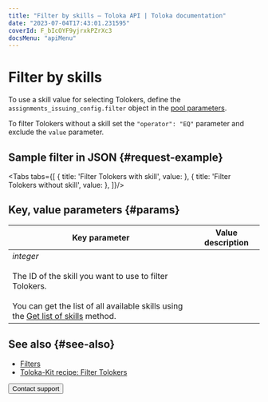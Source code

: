 ```yaml
---
title: "Filter by skills — Toloka API | Toloka documentation"
date: "2023-07-04T17:43:01.231595"
coverId: F_bIcOYF9yjrxkPZrXc3
docsMenu: "apiMenu"
---
```



# Filter by skills

To use a skill value for selecting Tolokers, define the `assignments_issuing_config.filter` object in the [pool parameters](https://toloka.ai/docs/api/api-reference/#tag--pool).

To filter Tolokers without a skill set the `"operator": "EQ"` parameter and exclude the `value` parameter.

## Sample filter in JSON {#request-example}

<Tabs tabs={[
  { title: 'Filter Tolokers with skill', value: <FilterSkillList1/> },
  { title: 'Filter Tolokers without skill', value: <FilterSkillList2/> },
]}/>

## Key, value parameters {#params}

Key parameter | Value description
----- | -----
_integer_<br/><br/>The ID of the skill you want to use to filter Tolokers.<br/><br/>You can get the list of all available skills using the [Get list of skills](https://toloka.ai/docs/api/api-reference/#get-/skills) method. | <FilterSkillTable1/>

## See also {#see-also}

- [Filters](/docs/guide/filters)
- [Toloka-Kit recipe: Filter Tolokers](/docs/toloka-kit/recipes/filter-tolokers/)

<Button themeColor="light" view="default" size="l" type="link" url="/docs/guide/troubleshooting/support?form-source=api-filter-skill">Contact support</Button>